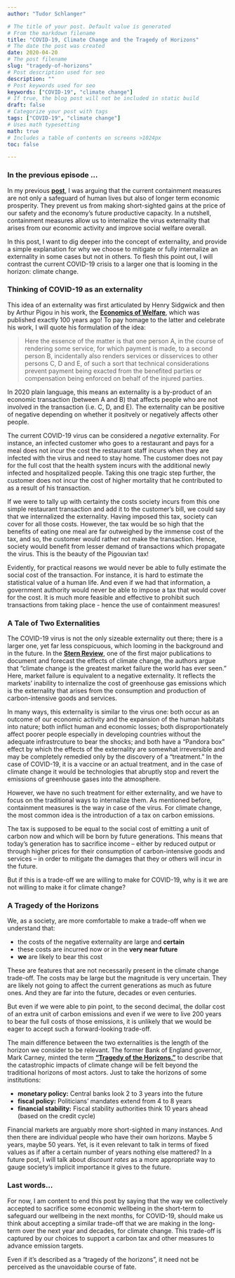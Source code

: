 ---
author: "Tudor Schlanger"

# The title of your post. Default value is generated
# From the markdown filename
title: "COVID-19, Climate Change and the Tragedy of Horizons"
# The date the post was created
date: 2020-04-20
# The post filename
slug: "tragedy-of-horizons"
# Post description used for seo
description: ""
# Post keywords used for seo
keywords: ["COVID-19", "climate change"]
# If true, the blog post will not be included in static build
draft: false
# Categorize your post with tags
tags: ["COVID-19", "climate change"]
# Uses math typesetting
math: true
# Includes a table of contents on screens >1024px
toc: false

---


### In the previous episode ... 

In my previous **[post](/blog/econ-of-epidemics/)**, I was arguing that the current containment measures are not only a safeguard of human lives but also of longer term economic prosperity. They prevent us from making short-sighted gains at the price of our safety and the economy's future productive capacity. In a nutshell, containment measures allow us to internalize the virus externality that arises from our economic activity and improve social welfare overall.

In this post, I want to dig deeper into the concept of externality, and provide a simple explanation for why we choose to mitigate or fully internalize an externality in some cases but not in others. To flesh this point out, I will contrast the current COVID-19 crisis to a larger one that is looming in the horizon: climate change. 

### Thinking of COVID-19 as an externality

This idea of an externality was first articulated by Henry Sidgwick and then by Arthur Pigou in his work, the **[Economics of Welfare](http://pombo.free.fr/pigou1920.pdf)**, which was published exactly 100 years ago! To pay homage to the latter and celebrate his work, I will quote his formulation of the idea:

> Here the essence of the matter is that one person A, in the course of rendering some service,
for which payment is made, to a second person B, incidentally also renders services or disservices to other persons C, D and E, of such a sort that technical considerations prevent payment being exacted from the benefited parties or compensation being enforced on behalf of the injured parties. 

In 2020 plain language, this means an externality is a by-product of an economic transaction (between A and B) that affects people who are not involved in the transaction (i.e. C, D, and E). The externality can be positive of negative depending on whether it positvely or negatively affects other people. 

The current COVID-19 virus can be considered a *negative* externality. For instance, an infected customer who goes to a restaurant and pays for a meal does not incur the cost the restaurant staff incurs when they are infected with the virus and need to stay home. The customer does not pay for the full cost that the health system incurs with the additional newly infected and hospitalized people. Taking this one tragic step further, the customer does not incur the cost of higher mortality that he contributed to as a result of his transaction.  

If we were to tally up with certainty the costs society incurs from this one simple restaurant transaction and add it to the customer's bill, we could say that we internalized the externality. Having imposed this tax, society can cover for all those costs. However, the tax would be so high that the benefits of eating one meal are far outweighed by the immense cost of the tax, and so, the customer would rather not make the transaction. Hence, society would benefit from lesser demand of transactions which propagate the virus. This is the beauty of the Pigouvian tax! 

Evidently, for practical reasons we would never be able to fully estimate the social cost of the transaction. For instance, it is hard to estimate the statistical value of a human life. And even if we had that information, a government authority would never be able to impose a tax that would cover for the cost. It is much more feasible and effective to prohibit such transactions from taking place - hence the use of containment measures!

### A Tale of Two Externalities

The COVID-19 virus is not the only sizeable externality out there; there is a larger one, yet far less conspicuous, which looming in the background and in the future. In the **[Stern Review](http://mudancasclimaticas.cptec.inpe.br/~rmclima/pdfs/destaques/sternreview_report_complete.pdf)**, one of the first major publications to document and forecast the effects of climate change, the authors argue that "climate change is the greatest market failure the world has ever seen." Here, market failure is equivalent to a negative externality. It reflects the markets' inability to internalize the cost of greenhouse gas emissions which is the externality that arises from the consumption and production of carbon-intensive goods and services. 

In many ways, this externality is similar to the virus one: both occur as an outcome of our economic activity and the expansion of the human habitats into nature; both inflict human and economic losses; both disproportionately affect poorer people especially in developing countries without the adequate infrastrcuture to bear the shocks; and both have a "Pandora box" effect by which the effects of the externality are somewhat irreversible and may be completely remedied only by the discovery of a "treatment." In the case of COVID-19, it is a vaccine or an actual treatment, and in the case of climate change it would be technologies that abruptly stop and revert the emissions of greenhouse gases into the atmosphere.

However, we have no such treatment for either externality, and we have to focus on the traditional ways to internalize them. As mentioned before, containment measures is the way in case of the virus. For climate change, the most common idea is the introduction of a tax on carbon emissions. 

The tax is supposed to be equal to the social cost of emitting a unit of carbon now and which will be born by future generations. This means that today's generation has to sacrifice income -- either by reduced output or through higher prices for their consumption of carbon-intensive goods and services -- in order to mitigate the damages that they or others will incur in the future.

But if this is a trade-off we are willing to make for COVID-19, why is it we are not willing to make it for climate change?

### A Tragedy of the Horizons 

We, as a society, are more comfortable to make a trade-off when we understand that:

- the costs of the negative externality are large and **certain** 
- these costs are incurred now or in the **very near future**
- **we** are likely to bear this cost

These are features that are not necessarily present in the climate change trade-off. The costs may be large but the magnitude is very uncertain. They are likely not going to affect the current generations as much as future ones. And they are far into the future, decades or even centuries. 

But even if we were able to pin point, to the second decimal, the dollar cost of an extra unit of carbon emissions and even if we were to live 200 years to bear the full costs of those emissions, it is unlikely that we would be eager to accept such a forward-looking trade-off.  

The main difference between the two externalities is the length of the horizon we consider to be relevant. The former Bank of England governor, Mark Carney, minted the term **["Tragedy of the Horizons."](https://www.bis.org/review/r151009a.pdf)** to describe that the catastrophic impacts of climate change will be felt beyond the traditional horizons of most actors. Just to take the horizons of some institutions: 

- **monetary policy:** Central banks look 2 to 3 years into the future
- **fiscal policy:** Politicians' mandates extend from 4 to 8 years
- **financial stability:** Fiscal stability authorities think 10 years ahead (based on the credit cycle)

Financial markets are arguably more short-sighted in many instances. And then there are individual people who have their own horizons. Maybe 5 years, maybe 50 years. Yet, is it even relevant to talk in terms of fixed values as if after a certain number of years nothing else mattered? In a future post, I will talk about *discount rates* as a more appropriate way to gauge society's implicit importance it gives to the future. 

### Last words...

For now, I am content to end this post by saying that the way we collectively accepted to sacrifice some economic wellbeing in the short-term to safeguard our wellbeing in the next months, for COVID-19, should make us think about accepting a similar trade-off that we are making in the long-term over the next year and decades, for climate change. This trade-off is captured by our choices to support a carbon tax and other measures to advance emission targets.

Even if it's described as a "tragedy of the horizons", it need not be perceived as the unavoidable course of fate. 




